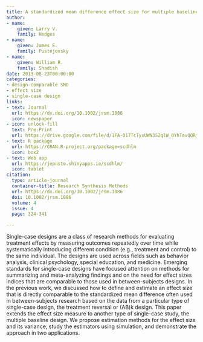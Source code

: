 ```yaml
---
title: A standardized mean difference effect size for multiple baseline designs
author:
- name:
    given: Larry V.
    family: Hedges
- name:
    given: James E.
    family: Pustejovsky
- name:
    given: William R.
    family: Shadish
date: 2013-08-23T00:00:00
categories:
- design-comparable SMD
- effect size
- single-case design
links:
- text: Journal
  url: https://dx.doi.org/10.1002/jrsm.1086
  icon: newspaper
- icon: unlock-fill
  text: Pre-Print
  url: https://drive.google.com/file/d/1FA-O17TcTyxUWN3S2qlW_0YhTavQQRjc/view
- text: R package
  url: https://CRAN.R-project.org/package=scdhlm
  icon: box2
- text: Web app
  url: https://jepusto.shinyapps.io/scdhlm/
  icon: tablet
citation:
  type: article-journal
  container-title: Research Synthesis Methods
  url: https://dx.doi.org/10.1002/jrsm.1086
  doi: 10.1002/jrsm.1086
  volume: 4
  issue: 4
  page: 324-341

---
```


Single-case designs are a class of research methods for evaluating treatment effects by measuring outcomes repeatedly over time while systematically introducing different condition (e.g., treatment and control) to the same individual. The designs are used across fields such as behavior analysis, clinical psychology, special education, and medicine. Emerging standards for single-case designs have focused attention on methods for summarizing and meta-analyzing findings and on the need for effect sizes indices that are comparable to those used in between-subjects designs. In the previous work, we discussed how to define and estimate an effect size that is directly comparable to the standardized mean difference often used in between-subjects research based on the data from a particular type of single-case design, the treatment reversal or (AB)k design. This paper extends the effect size measure to another type of single-case study, the multiple baseline design. We propose estimation methods for the effect size and its variance, study the estimators using simulation, and demonstrate the approach in two applications.


